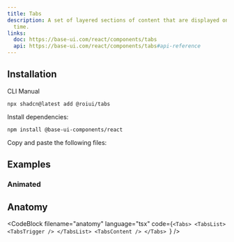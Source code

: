 ```yaml
---
title: Tabs
description: A set of layered sections of content that are displayed one at a
  time.
links:
  doc: https://base-ui.com/react/components/tabs
  api: https://base-ui.com/react/components/tabs#api-reference
---
```


<ComponentPreview name="tabs-demo" />

## Installation

<InstallationTabs>

<InstallationTabsList>
  <InstallationTabsTrigger value="cli">CLI</InstallationTabsTrigger>
  <InstallationTabsTrigger value="manual">Manual</InstallationTabsTrigger>
</InstallationTabsList>

<InstallationTabsContent value="cli">

```package-install
npx shadcn@latest add @roiui/tabs
```

</InstallationTabsContent>

<InstallationTabsContent value="manual" data-manual="true">

Install dependencies:

```package-install
npm install @base-ui-components/react
```

Copy and paste the following files:

<ComponentSource
    name="tabs"
/>

</InstallationTabsContent>

</InstallationTabs>

## Examples

<div id="animated">

### Animated

<ComponentPreview name="tabs-motion" />

</div>

## Anatomy

<CodeBlock
  filename="anatomy"
  language="tsx"
  code={`<Tabs>
    <TabsList>
        <TabsTrigger />
    </TabsList>
    <TabsContent />
</Tabs>
`}
/>
